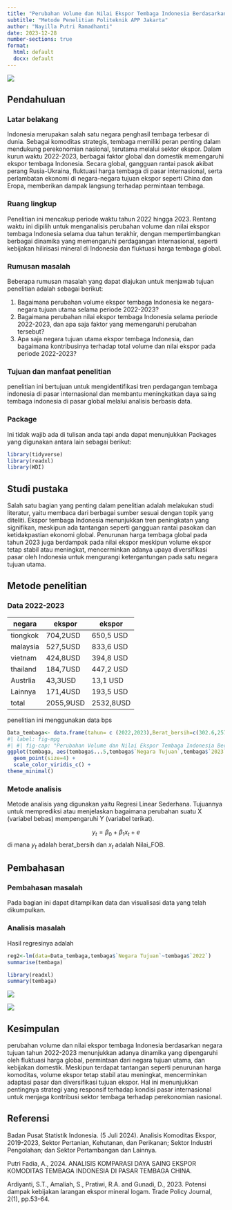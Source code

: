 ---
title: "Perubahan Volume dan Nilai Ekspor Tembaga Indonesia Berdasarkan Negara Tujuan Tahun 2022-2023"
subtitle: "Metode Penelitian Politeknik APP Jakarta"
author: "Nayilla Putri Ramadhanti"
date: 2023-12-28
number-sections: true
format:
  html: default
  docx: default
---

![](poltekapp.jpg){fig-align="center"}

## Pendahuluan

### Latar belakang

Indonesia merupakan salah satu negara penghasil tembaga terbesar di dunia. Sebagai komoditas strategis, tembaga memiliki peran penting dalam mendukung perekonomian nasional, terutama melalui sektor ekspor. Dalam kurun waktu 2022-2023, berbagai faktor global dan domestik memengaruhi ekspor tembaga Indonesia. Secara global, gangguan rantai pasok akibat perang Rusia-Ukraina, fluktuasi harga tembaga di pasar internasional, serta perlambatan ekonomi di negara-negara tujuan ekspor seperti China dan Eropa, memberikan dampak langsung terhadap permintaan tembaga.

### Ruang lingkup

Penelitian ini mencakup periode waktu tahun 2022 hingga 2023. Rentang waktu ini dipilih untuk menganalisis perubahan volume dan nilai ekspor tembaga Indonesia selama dua tahun terakhir, dengan mempertimbangkan berbagai dinamika yang memengaruhi perdagangan internasional, seperti kebijakan hilirisasi mineral di Indonesia dan fluktuasi harga tembaga global.

### Rumusan masalah

Beberapa rumusan masalah yang dapat diajukan untuk menjawab tujuan penelitian adalah sebagai berikut:

1.  Bagaimana perubahan volume ekspor tembaga Indonesia ke negara-negara tujuan utama selama periode 2022-2023?
2.  Bagaimana perubahan nilai ekspor tembaga Indonesia selama periode 2022-2023, dan apa saja faktor yang memengaruhi perubahan tersebut?
3.  Apa saja negara tujuan utama ekspor tembaga Indonesia, dan bagaimana kontribusinya terhadap total volume dan nilai ekspor pada periode 2022-2023?

### Tujuan dan manfaat penelitian

penelitian ini bertujuan untuk mengidentifikasi tren perdagangan tembaga indonesia di pasar internasional dan membantu meningkatkan daya saing tembaga indonesia di pasar global melalui analisis berbasis data.

### Package

Ini tidak wajib ada di tulisan anda tapi anda dapat menunjukkan Packages yang digunakan antara lain sebagai berikut:

```{r}
library(tidyverse)
library(readxl)
library(WDI)
```

## Studi pustaka

Salah satu bagian yang penting dalam penelitian adalah melakukan studi literatur, yaitu membaca dari berbagai sumber sesuai dengan topik yang diteliti. Ekspor tembaga Indonesia menunjukkan tren peningkatan yang signifikan, meskipun ada tantangan seperti gangguan rantai pasokan dan ketidakpastian ekonomi global. Penurunan harga tembaga global pada tahun 2023 juga berdampak pada nilai ekspor meskipun volume ekspor tetap stabil atau meningkat, mencerminkan adanya upaya diversifikasi pasar oleh Indonesia untuk mengurangi ketergantungan pada satu negara tujuan utama.

## Metode penelitian

### Data 2022-2023

| negara   | ekspor    | ekspor    |
|----------|-----------|-----------|
| tiongkok | 704,2USD  | 650,5 USD |
| malaysia | 527,5USD  | 833,6 USD |
| vietnam  | 424,8USD  | 394,8 USD |
| thailand | 184,7USD  | 447,2 USD |
| Austrlia | 43,3USD   | 13,1 USD  |
| Lainnya  | 171,4USD  | 193,5 USD |
| total    | 2055,9USD | 2532,8USD |

penelitian ini menggunakan data bps

```{r}
Data_tembaga<- data.frame(tahun= c (2022,2023),Berat_bersih=c(302.6,257.7), Nilai_FOB= c(2532.8,2055.9))
#| label: fig-mpg
#| #| fig-cap: "Perubahan Volume dan Nilai Ekspor Tembaga Indonesia Berdasarkan Negara Tujuan Tahun 2022-2023"
ggplot(tembaga, aes(tembaga$...5,tembaga$`Negara Tujuan`,tembaga$`2023`)) +
  geom_point(size=4) +
  scale_color_viridis_c() +
theme_minimal()
```

### Metode analisis

Metode analisis yang digunakan yaitu Regresi Linear Sederhana. Tujuannya untuk memprediksi atau menjelaskan bagaimana perubahan suatu X (variabel bebas) mempengaruhi Y (variabel terikat).

$$
y_{t}=\beta_0 + \beta_1 x_t+e
$$ di mana $y_t$ adalah berat_bersih dan $x_t$ adalah Nilai_FOB.

## Pembahasan

### Pembahasan masalah

Pada bagian ini dapat ditampilkan data dan visualisasi data yang telah dikumpulkan.

### Analisis masalah

Hasil regresinya adalah

```{r}
reg2<-lm(data=Data_tembaga,tembaga$`Negara Tujuan`~tembaga$`2022`)
summarise(tembaga)
```

```{r}
library(readxl)
summary(tembaga)

```

![](images/Screenshot%20(44).png)

![](SUMMARY%20OUTPUT%202023.jpg)

## Kesimpulan

perubahan volume dan nilai ekspor tembaga Indonesia berdasarkan negara tujuan tahun 2022-2023 menunjukkan adanya dinamika yang dipengaruhi oleh fluktuasi harga global, permintaan dari negara tujuan utama, dan kebijakan domestik. Meskipun terdapat tantangan seperti penurunan harga komoditas, volume ekspor tetap stabil atau meningkat, mencerminkan adaptasi pasar dan diversifikasi tujuan ekspor. Hal ini menunjukkan pentingnya strategi yang responsif terhadap kondisi pasar internasional untuk menjaga kontribusi sektor tembaga terhadap perekonomian nasional.

## Referensi

Badan Pusat Statistik Indonesia. (5 Juli 2024). Analisis Komoditas Ekspor, 2019-2023, Sektor Pertanian, Kehutanan, dan Perikanan; Sektor Industri Pengolahan; dan Sektor Pertambangan dan Lainnya.

Putri Fadia, A., 2024. ANALISIS KOMPARASI DAYA SAING EKSPOR KOMODITAS TEMBAGA INDONESIA DI PASAR TEMBAGA CHINA.

Ardiyanti, S.T., Amaliah, S., Pratiwi, R.A. and Gunadi, D., 2023. Potensi dampak kebijakan larangan ekspor mineral logam. Trade Policy Journal, 2(1), pp.53-64.
